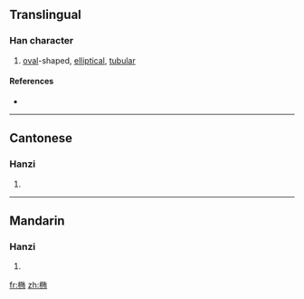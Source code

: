 {{also|橢}}
==Translingual==

===Han character===
{{Han char|rn=75|rad=木|as=08|sn=12|four=|canj=木弓中月 (DNLB), X木弓中月 (XDNLB)}}

# [[oval]]-shaped, [[elliptical]], [[tubular]]

====References====
* {{Han ref|kx=0542.191|hdz=21240.090|uh=692D|ud=26925}}

----

==Cantonese==

===Hanzi===
{{yue-hanzi|jyut=|y=to5|tra=橢}}

# {{defn|Cantonese|sort=木08}}

----

==Mandarin==

===Hanzi===
{{cmn-hanzi|tra=橢|pin=[[shēn]] ([[shen1]]), [[tuǒ]] ([[tuo3]])|wg=shen<sup>1</sup>, t'o<sup>3</sup>}}

# {{defn|Mandarin|sort=木08}}

[[fr:椭]]
[[zh:椭]]